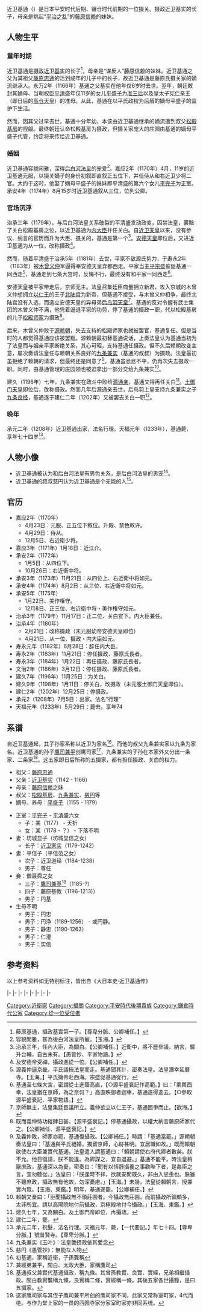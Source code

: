 {{東亞男性歷史人物
|名稱 =近卫基通
|身份 =日本贵族、[[摄政|摄政]]、[[关白|关白]]
|國家 =日本
|時代 =
|政權 =
|主君 =[[高仓天皇|高仓天皇]]、[[安德天皇|安德天皇]]、[[后鸟羽天皇|后鸟羽天皇]]、[[土御门天皇|土御门天皇]]
|屆數 =
|最高職務 =摄政、关白
|前任 = 
|繼任 = 
|圖片名稱 =
|圖片大小 =
|圖片說明 =
|姓名 =近卫基通
|封爵 =
|封號 =
|位階 =从一位
|封地 =
|神號 =
|氏族 =藤原氏
|出身地 =
|府邸 =
|世系 =藤原氏藤原北家九条流御堂流近卫家 
|初名 =
|幼名 =
|小字 =
|別名 =普贤寺关白
|號 =近卫殿
|法號 =行理
|院號 =
|戒名 =
|其他名號 =
|出生日期 =永历元年（1160年）
|出生地點 =
|婚年 =
|逝世日期 =天福元年5月29日（1233年7月8日）
|逝世地點 =
|諡號 =
|墓葬 =
|祠廟 =
|父親 =[[近卫基实|近卫基实]]
|嫡母 =
|母親 =[[藤原信赖|藤原信赖]]之妹
|養父 =
|元配 =
|正室 =[[平完子|平完子]]
|側室 =
|正室之父 =[[平清盛|平清盛]]
|正室之嫡母 =[[平时子|平时子]]
|正室之母 =
|兄弟 =栗田口忠良、觉尊、祐觉、道鑑
|姊妹 =近卫通子
|嫡兄弟 =
|嫡姊妹 =
|庶兄弟 =
|同胞兄弟 =
|同胞姊妹 =
|異母兄弟 =
|異母姊妹 =
|異父兄弟 =
|異父姊妹 =
|繼兄弟 =
|繼姊妹 =
|嫡子 =男子某（夭折）、[[近卫家实|近卫家实]]、近卫道经、尊任
|嫡女 =女儿某
|庶子 =[[鹰司兼基|鹰司兼基]]、円基、藤原基教、円忠、円静、静忠、仁澄、实信
|庶女 =
|其他親屬 =
|經歷 = 
|著作 =
|注釋 =
}}
{{japanese|japanese=近衞 基通|kana=このえ もとみち|romaji=Konoe Motomichi}}

近卫基通（{{bd|1160年||1233年|7月8日}}）是日本平安时代后期、镰仓时代前期的一位摄关。摄政近卫基实的长子，母亲是挑起“[[平治之乱|平治之乱]]”的[[藤原信赖|藤原信赖]]的妹妹。

==人物生平==
===童年时期===
近卫基通是[[摄政|摄政]][[近卫基实|近卫基实]]的长子<ref>藤原基通，攝政基實第一子。【尊卑分脈、公卿補任。】</ref>，母亲是“谋反人”[[藤原信赖|藤原信赖]]的妹妹。近卫基通之父为其祖父[[藤原忠通|藤原忠通]]的活到成年的儿子中的长子，故近卫基通是藤原氏摄关家的嫡流继承人。永万2年（1166年）基通之父基实在他年仅6岁时去世。翌年，朝廷敕封其嫡母、当朝权臣[[平清盛|平清盛]]年仅11岁的女儿[[平盛子|平盛子]]为[[准三后|准三后]]以及皇太子宪仁亲王（即日后的[[高仓天皇|高仓天皇]]）的准母。从此，基通在以平氏政权为后盾的嫡母平盛子的监护下生活。

然而，因其父过早去世，基通十分年幼，本该由近卫基通继承的嫡流遭到叔父[[松殿基房|松殿基房]]的觊觎。最终朝廷认命松殿基房为摄政，但摄关家庞大的庄园由基通的嫡母平盛子代管，约定将来传给近卫基通。

===婚姻===
近卫基通容貌闲雅，深得[[后白河法皇|后白河法皇]]的宠爱<ref>容貌閒雅，甚為後白河法皇所寵。【玉海。】</ref>。嘉应2年（1170年）4月，11岁的近卫基通元服，以摄关嫡子的身份初叙即直叙正五位下，并任侍从和右近卫少将二官。大约于这时，他娶了嫡母平盛子的妹妹即平清盛的第六个女儿[[平完子|平完子]]为正室。承安4年（1174年）8月15岁时近卫基通叙从三位，位列公卿。

===官场沉浮===
治承三年（1179年），与后白河法皇关系破裂的平清盛发动政变，囚禁法皇，罢黜了关白松殿基房之位，以近卫基通为[[内大臣|内大臣]]并任关白。自[[近卫天皇|近卫天皇]]以来，没有参议、纳言的官历而升为大臣、摄关的，基通是第一个<ref>治承三年，任內大臣，為關白。【公卿補任。】近衛中，將不歷參議、納言，驟升台輔，自古未有。【愚管抄、平家物語。】</ref>。[[安德天皇|安德天皇]]即位后，又进近卫基通为从一位，改称摄政<ref>及安德帝受禪，攝政進從一位。【公卿補任。】</ref>。

然而，随着平清盛于治承5年（1181年）去世，平家不敌源氏势力，于寿永2年（1183年）被[[木曾义仲|木曾义仲]]军逼得奉安德天皇弃都西走。平家当主[[平宗盛|平宗盛]]催促基通一同西走<ref>源義仲逼京畿，平氏議挾法皇而走。基通聞其計，密奏法皇。法皇潛幸延曆寺。【玉海。】平氏擁帝赴西海。宗盛促基通從行。</ref>，基通走到七条大宫时，反悔不行，最终没有和平家一同西走<ref>基通至七條大宮，密謂從士進蔭高直，【○源平盛衰記作高範。】曰：「乘輿酉幸，法皇猶在京師，為之奈何？」高直眣御者迴車，基通遂得逸去。【○參取源平盛衰記、平家物語。】</ref>。

安德天皇被平家带走后，京师无主。法皇召集廷臣商量拥立新君，攻入京城的木曾义仲想拥立[[以仁王|以仁王]]的王子[[北陆宫|北陆宫]]为新帝，但基通不接受，与木曾义仲相争，最终北陆宫没有入选，而选立安德天皇的异母弟[[后鸟羽天皇|后鸟羽天皇]]<ref>京師無主，法皇集廷臣議所立。義仲欲立以仁王子，基通固爭而止。【欲海。】</ref>。基通的反对令握有武士集团的木曾义仲不满，他凭着逼退平家的功劳，停了基通的摄政一职，代以松殿基房的儿子[[松殿师家|松殿师家]]为摄政<ref>既而義仲恃功縱肆日甚，【源平盛衰記。】停基通攝政，以權大納言藤原師家代之。【公卿補任、源平盛衰記。】</ref>。

后来，木曾义仲败于[[源赖朝|源赖朝]]，失去支持的松殿师家也就被罢官，基通复任。但是当时的人都觉得基通应该被罢黜。源赖朝最初替基通说话，上奏法皇认为基通当初为了法皇而与姻亲平家断绝关系，其心可昭，支持基通任摄政。但不久后赖朝改变主意，屡次奏请法皇任与赖朝关系良好的[[九条兼实|九条兼实]]（基通的叔叔）为摄政。法皇最初虽拒绝了赖朝的请求，但最终还是同意了<ref>及義仲敗，師家亦罷，基通復攝政。【公卿補任。】時謂：「基通當罷。」源朝朝奏法皇曰：「基通與平氏絕婚，獨留京師，心跡甚明。宜居職如故。」既而賴朝欲使右大臣兼實代基通，法皇遣人謂基通曰：「賴朝請使右府代卿者數矣。朕不允。他日復請，朕不能違。為卿謀之，宜自退避。」基通不能平。時法皇稍厭庶政，基通深以為憂，密奏曰：「聞有以恬靜攝養之事勸陛下者，是姦臣之言，宜勿聽從。」法皇曰：「朕逢時不祥，欲就安閒既久，非由入慫恿也。朕雖不聽庶政，攝政無有他故，勿深憂慮。」【玉海。】未幾，法皇從賴朝言，授兼實內覽。【玉海、東鑑。】明年，基通遂罷。【公卿補任。】</ref>。基通虽忿忿不平，仍再次失去摄政一职。同时，由基通管理的庄园领也被迫拿出一部分交给九条兼实<ref>賴朝又奏曰：「臣聞攝政無不領莊園者。今攝政無莊園，而前攝政所領頗多，太非所宜。請以高陽院地付前攝政，京極殿地付今攝政。」【玉海、東鑑。】</ref>。

建久（1196年）七年，九条兼实在政斗中败给[[源通亲|源通亲]]，基通又得再任关白<ref>建久七年，又為關白。及土御門帝即位，再攝政。</ref>。[[土御门天皇|土御门天皇]]即位后，改称摄政。然而几年后源通亲去世，后鸟羽上皇支持九条兼实之子[[九条良经|九条良经]]，基通遂于建仁二年（1202年）又被罢去关白一职<ref>建仁二年，罷。</ref>。

===晚年===
承元二年（1208年）近卫基通出家，法名行理。天福元年（1233年），基通薨，享年七十四岁<ref>承元二年，祝髮，法名行理。天福元年，薨，【一代要記。】年七十四。【尊卑分脈。】號普賢寺。【尊卑分脈。】</ref>。

==人物小像==
*近卫基通被认为和后白河法皇有男色关系，是后白河法皇的男宠<ref>九条兼实《玉叶》：法皇艶摂政依其愛念</ref>。
*近卫基通的叔叔慈円认为近卫基通是个无能的人<ref>慈円《愚管抄》：無能な人物</ref>。

==官历==
*嘉应2年（1170年）
**4月23日：元服、正五位下叙位。升殿、禁色敕许。
**4月29日：侍从。
**12月5日、右近衛少将。
*嘉应3年（1171年）1月18日：近江介。
*承安2年（1172年）
**1月5日：从四位下。
**10月26日：右近衛中将。
*承安3年（1173年）11月21日：从四位上、右近衛中将如元。
*承安4年（1174年）8月2日：从三位、右近衛中将如元。
*承安5年（1175年）
**1月22日、美作権守。
**12月8日、正三位、右近衛中将・美作権守如元。
*治承3年（1179年）11月17日：正二位、关白宣下。内大臣兼任。
*治承4年（1180年）
**2月21日：改称摄政（未元服幼帝安德天皇即位）
**4月21日、从一位、摄政・内大臣如元。
*寿永元年（1182年）6月28日：辞任内大臣。
*寿永2年（1183年）11月21日：停任摄政、藤原氏長者。
*寿永3年（1184年）1月22日：再任摄政、藤原氏長者。
*文治2年（1186年）3月12日：停任摄政、藤原氏長者。
*建久7年（1196年）11月25日：为关白。
*建久9年（1198年）1月11日：停关白，改摄政（未元服土御门天皇即位）。
*建仁2年（1202年）12月25日：停摄政。
*承元2（1208年）7月5日：出家。法名“行理”
*天福元年（1233年）5月29日：薨去。享年74

==系谱==
自近卫基通起，其子孙家系称以近卫为家名<ref>初基通，家稱近衛，子孫龔稱</ref>。而他的叔父九条兼实家以九条为家名。近卫基通的孙子[[鹰司兼平|鹰司兼平]]创鹰司家<ref>兼經弟兼平，關白、太政大臣，家稱鷹司</ref>，九条兼实的子孙在本家外又分出一条家、二条家<ref>基通叔父兼實代基通攝政，稱九條。其曾孫教實、良實、實經，兄弟相繼攝政。關白教實襲稱九條，良實稱二條，實經稱一條。其後五家各世攝籙，是曰五攝家。</ref>。这五家即日后所称的五摄家，都有担任摄政、关白的权力。

*祖父：[[藤原忠通|藤原忠通]]
*父亲：[[近卫基实|近卫基实]]（1142 - 1166）
*母亲：[[藤原信赖|藤原信赖]]之妹
*叔父：[[松殿基房|松殿基房]]、[[九条兼实|九条兼实]]、[[慈円|慈円]]等
*嫡母、养母：[[平盛子|平盛子]]（1155 - 1179）

*正室：[[平完子|平完子]] - [[平清盛|平清盛]]六女
**子：某（1177） - 夭折
**女：某（1178 - ？） - 下落不明
*妻：坊城显子（坊城显信之女）
**长子：[[近卫家实|近卫家实]]（1179-1242）
*妻：平信子（平信范之女）
**次子：近卫道经（1184-1238）
**男子：尊任
*妾：僧最舜之女
**三子：[[鷹司兼基|鷹司兼基]]<ref>这家鹰司家与其侄子鹰司兼平所创的鹰司家不同，此家又常称室町家，4代而绝。与作为堂上家的一员的西园寺家分家室町家亦非同系统。</ref>（1185-?）
**四子：藤原基教（1196-1213)）
**男子：円基
*生母不明
**男子：円忠
**男子：円浄（1189-1256） - 或円静。
**男子：静忠（1190-1263）
**男子：仁澄
**男子：实信

==参考资料==
<references />
以上参考资料如无特别标注，皆出自《大日本史·近卫基通传》

{{start box|width=auto}}
{{s-pre}}
|-
{{s-before|[[松殿基房|松殿基房]]}}
{{s-title|rows=3|[[藤氏長者|藤氏長者]]|1179年 -1183年<br/>1184年 - 1186年<br/>1196年 - 1202年}}
{{s-after|[[松殿师家|松殿师家]]}}
|-
{{s-before|[[松殿师家|松殿师家]]}}
{{s-after|[[九条兼实|九条兼实]]}}
|-
{{s-before|[[九条兼实|九条兼实]]}}
{{s-after|[[九条良经|九条良经]]}}
{{s-off}}
|-
{{s-before|[[松殿基房|松殿基房]]}}
{{s-title|rows=3|[[攝政關白列表|摄政]]|1180年3月18日 -1184年1月5日<br/>1184年3月6日 - 1186年4月3日<br/>1198年2月18日 - 1203年2月8日}}
{{s-after|[[松殿师家|松殿师家]]}}
|-
{{s-before|[[松殿师家|松殿师家]]}}
{{s-after|[[九条兼实|九条兼实]]}}
|-
{{s-before|[[九条兼实|九条兼实]]}}
{{s-after|[[九条良经|九条良经]]}}
{{s-off}}
|-
{{s-before|[[松殿基房|松殿基房]]}}
{{s-title|rows=2|[[攝政關白列表|关白]]|1179年12月15日 -1180年3月18日<br/>1196年12月16日 - 1198年2月18日}}
{{s-after|[[九条兼实|九条兼实]]}}
|-
{{s-before|[[九条兼实|九条兼实]]}}
{{s-after|[[近卫家实|近卫家实]]}}
{{end box}}
{{藤原氏長者}}
{{日本的攝政}}
{{歷代關白}}
{{近衛家}}

[[Category:近衛家|Category:近衛家]]
[[Category:攝關|Category:攝關]]
[[Category:平安時代後期貴族|Category:平安時代後期貴族]]
[[Category:鎌倉時代公家|Category:鎌倉時代公家]]
[[Category:從一位受位者|Category:從一位受位者]]